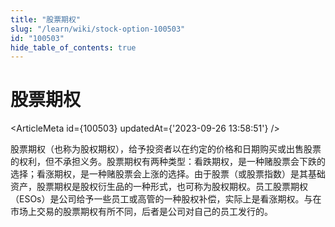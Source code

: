 ```yaml
---
title: "股票期权"
slug: "/learn/wiki/stock-option-100503"
id: "100503"
hide_table_of_contents: true
---
```



# 股票期权

<ArticleMeta id={100503} updatedAt={'2023-09-26 13:58:51'} />
<div className='border-solid border-b border-t-0 my-4 border-[var(--ifm-color-gray-300)]' />

股票期权（也称为股权期权），给予投资者以在约定的价格和日期购买或出售股票的权利，但不承担义务。股票期权有两种类型：看跌期权，是一种赌股票会下跌的选择；看涨期权，是一种赌股票会上涨的选择。由于股票（或股票指数）是其基础资产，股票期权是股权衍生品的一种形式，也可称为股权期权。员工股票期权（ESOs）是公司给予一些员工或高管的一种股权补偿，实际上是看涨期权。与在市场上交易的股票期权有所不同，后者是公司对自己的员工发行的。
